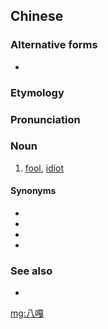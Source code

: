 ==Chinese==
{{zh-forms|gloss=-}}

===Alternative forms===
* {{zh-l|八卡}}

===Etymology===
{{bor|zh|ja|馬鹿|tr=baka}}

===Pronunciation===
{{zh-pron
|m=bāga
|cat=n
}}

===Noun===
{{zh-noun}}

# {{lb|zh|rare|Japanese}} [[fool]], [[idiot]]

====Synonyms====
* {{zh-l|傻瓜}}
* {{zh-l|笨蛋}}
* {{zh-l|傻子}}
* {{zh-l|蠢人}}

===See also===
* {{zh-l|馬鹿}}

[[mg:八嘎]]